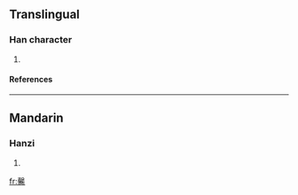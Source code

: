 ==Translingual==
===Han character===
{{Han char|rn=79|rad=殳|as=19|sn=23|four=4722<sub>7</sub>|canj=土水竹大月 (GEHKB)}}
# {{defn|Han|sort=殳19}}
====References====
{{Han ref|kx=0588.170|dkj=16711|dj=0980.220|hdz=32168.120|uh=6BCA|ud=27594|bh=F7E3|bd=63459}}

----
==Mandarin==
===Hanzi===
{{cmn-hanzi|pin=[[xiāo]] (xiao1)|wg=hsiao<sup>1</sup>}}
# {{defn|Mandarin}}

[[fr:毊]]